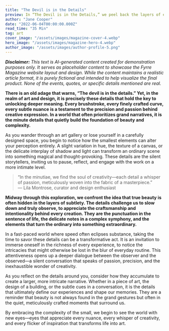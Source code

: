 ```yaml
---
title: "The Devil is in the Details"
preview: In “The Devil is in the Details,” we peel back the layers of everyday existence to reveal the profound significance hidden within the minutiae. This article invites you to explore how small, often overlooked details can transform ordinary moments into extraordinary experiences, urging you to appreciate the intricacies that shape our lives and art.
author: "Jane Cooper"
date: "2022-06-04T00:00:00.000Z"
read_time: "35 Min"
tag: art
cover_image: "/assets/images/magazine-cover-4.webp"
hero_image: "/assets/images/magazine-hero-4.webp"
author_image: "/assets/images/author-profile-5.png"
---
```


_**Disclaimer:** This text is AI-generated content created for demonstration purposes only. It serves as placeholder content to showcase the Fyrre Magazine website layout and design. While the content maintains a realistic article format, it is purely fictional and intended to help visualize the final product. None of the events, quotes, or specific details mentioned are real._

**There is an old adage that warns, “The devil is in the details.” Yet, in the realm of art and design, it is precisely these details that hold the key to unlocking deeper meaning. Every brushstroke, every finely crafted curve, every subtle nuance is a testament to the precision and passion behind creative expression. In a world that often prioritizes grand narratives, it is the minute details that quietly build the foundation of beauty and complexity.**

As you wander through an art gallery or lose yourself in a carefully designed space, you begin to notice how the smallest elements can alter your perception entirely. A slight variation in hue, the texture of a canvas, or the delicate interplay of shadow and light can transform an ordinary scene into something magical and thought-provoking. These details are the silent storytellers, inviting us to pause, reflect, and engage with the work on a more intimate level.

> “In the minutiae, we find the soul of creativity—each detail a whisper of passion, meticulously woven into the fabric of a masterpiece.”  
> — Lila Montrose, curator and design enthusiast

**Midway through this exploration, we confront the idea that true beauty is often hidden in the layers of subtlety. The details challenge us to slow down and truly observe, to appreciate the craftsmanship and intentionality behind every creation. They are the punctuation in the sentence of life, the delicate notes in a complex symphony, and the elements that turn the ordinary into something extraordinary.**

In a fast-paced world where speed often eclipses substance, taking the time to savor these details can be a transformative act. It is an invitation to immerse oneself in the richness of every experience, to notice the intricacies that might otherwise be lost in the blur of everyday routine. This attentiveness opens up a deeper dialogue between the observer and the observed—a silent conversation that speaks of passion, precision, and the inexhaustible wonder of creativity.

As you reflect on the details around you, consider how they accumulate to create a larger, more intricate narrative. Whether in a piece of art, the design of a building, or the subtle cues in a conversation, it is the details that ultimately define our experiences and shape our memories. They are a reminder that beauty is not always found in the grand gestures but often in the quiet, meticulously crafted moments that surround us.

By embracing the complexity of the small, we begin to see the world with new eyes—eyes that appreciate every nuance, every whisper of creativity, and every flicker of inspiration that transforms life into art.
